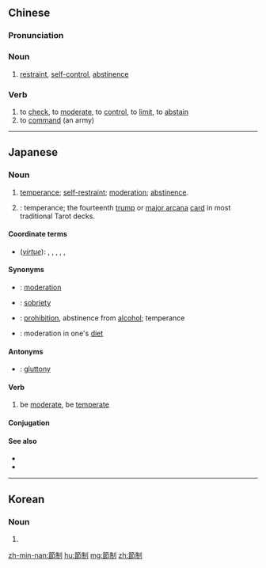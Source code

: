 {{also|节制}}
==Chinese==
{{zh-forms|s=节制}}

===Pronunciation===
{{zh-pron
|m=jiézhì
|c=zit3 zai3
|h=pfs=chiet-chṳ
|mn=chiat-chè
|cat=n,v
}}

===Noun===
{{zh-noun}}

# [[restraint]], [[self-control]], [[abstinence]]

===Verb===
{{zh-verb}}

# to [[check]], to [[moderate]], to [[control]], to [[limit]], to [[abstain]]
# to [[command]] (an army)

----

==Japanese==
{{ja-kanjitab|せつ|せい|k1=せっ|yomi=on}}

===Noun===
{{ja-noun|せっせい}}

# [[temperance]]; [[self-restraint]]; [[moderation]]; [[abstinence]].
# {{lb|ja|tarot}}: temperance; the fourteenth [[trump]] or [[major arcana]] [[card]] in most traditional Tarot decks.

====Coordinate terms====
* (''[[virtue]]''): {{ja-r|純潔|じゅんけつ|[[chastity]]}}, {{ja-r|慈善|じぜん|[[charity]]}}, {{ja-r|精励|せいれい|[[diligence]]}}, {{ja-r|忍耐|にんたい|[[patience]]}}, {{ja-r|親切|しんせつ|[[kindness]]}}, {{ja-r|謙遜|けんそん|[[humility]]}}

====Synonyms====
* {{ja-r|適度|てきど}}: [[moderation]]
* {{ja-r|節酒|せっしゅ}}: [[sobriety]]
* {{ja-r|禁酒|きんしゅ}}: [[prohibition]], abstinence from [[alcohol]]; temperance
* {{ja-r|摂生|せっせい}}: moderation in one's [[diet]]

====Antonyms====
* {{ja-r|暴食|ぼうしょく}}: [[gluttony]]

====Verb====
{{ja-verb-suru|せっせい}}

# be [[moderate]], be [[temperate]]

====Conjugation====
{{ja-suru|せっせい}}

====See also====
* {{pedialite|lang=ja}}
* {{pedialite|Temperance}}

----

==Korean==
{{ko-hanjatab|節|制}}

===Noun===
{{ko-noun|hj|rv=|hangeul=제지}}

# {{hanja form of|제지|restraint, control, check}}

[[zh-min-nan:節制]]
[[hu:節制]]
[[mg:節制]]
[[zh:節制]]